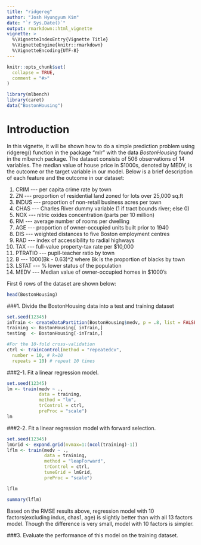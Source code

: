 ```yaml
---
title: "ridgereg"
author: "Josh Hyungyum Kim"
date: "`r Sys.Date()`"
output: rmarkdown::html_vignette
vignette: >
  %\VignetteIndexEntry{Vignette Title}
  %\VignetteEngine{knitr::rmarkdown}
  %\VignetteEncoding{UTF-8}
---
```


```r
knitr::opts_chunk$set(
  collapse = TRUE,
  comment = "#>"
)
```

```r
library(mlbench)
library(caret)
data("BostonHousing")
```

# Introduction
In this vignette, it will be shown how to do a simple prediction problem using ridgereg() function in the package "mlr" with the data _BostonHousing_ found in the mlbench package. The dataset consists of 506 observations of 14 variables. The median value of house price in $1000s, denoted by MEDV, is the outcome or the target variable in our model. Below is a brief description of each feature and the outcome in our dataset:

1. CRIM \-\-\- per capita crime rate by town
2. ZN \-\-\- proportion of residential land zoned for lots over 25,000 sq.ft
3. INDUS \-\-\- proportion of non-retail business acres per town
4. CHAS \-\-\- Charles River dummy variable (1 if tract bounds river; else 0)
5. NOX \-\-\- nitric oxides concentration (parts per 10 million)
6. RM \-\-\- average number of rooms per dwelling
7. AGE \-\-\- proportion of owner-occupied units built prior to 1940
8. DIS \-\-\- weighted distances to five Boston employment centres
9. RAD \-\-\- index of accessibility to radial highways
10. TAX \-\-\- full-value property-tax rate per $10,000
11. PTRATIO \-\-\- pupil-teacher ratio by town
12. B \-\-\- 1000(Bk - 0.63)^2 where Bk is the proportion of blacks by town
13. LSTAT \-\-\- % lower status of the population
14. MEDV \-\-\- Median value of owner-occupied homes in $1000’s

First 6 rows of the dataset are shown below:
```r
head(BostonHousing)
```


###1. Divide the BostonHousing data into a test and training dataset
```r
set.seed(12345)
inTrain <- createDataPartition(BostonHousing$medv, p = .8, list = FALSE)
training <- BostonHousing[ inTrain,]
testing  <- BostonHousing[-inTrain,]

#For the 10-fold cross-validation
ctrl <- trainControl(method = "repeatedcv",
  number = 10, # k=10
  repeats = 10) # repeat 10 times
```

###2-1. Fit a linear regression model.
```r
set.seed(12345)
lm <- train(medv ~ ., 
            data = training,
            method = "lm",
            trControl = ctrl,
            preProc = "scale")
lm
```

###2-2. Fit a linear regression model with forward selection.
```r
set.seed(12345)
lmGrid <- expand.grid(nvmax=1:(ncol(training)-1))
lflm <- train(medv ~ ., 
              data = training,
              method = "leapForward",
              trControl = ctrl,
              tuneGrid = lmGrid,
              preProc = "scale")

lflm

summary(lflm)
```

Based on the RMSE results above, regression model with 10 factors(excluding indus, chas1, age) is slightly better than with all 13 factors model. Though the difference is very small, model with 10 factors is simpler.

###3. Evaluate the performance of this model on the training dataset.
